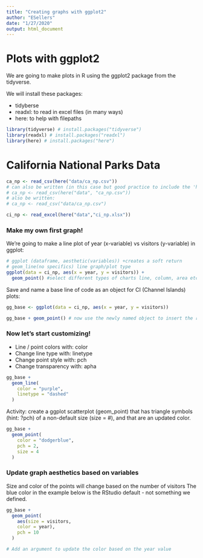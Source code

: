 ```yaml
---
title: "Creating graphs with ggplot2"
author: "ESellers"
date: "1/27/2020"
output: html_document
---
```


# Plots with ggplot2

We are going to make plots in R using the ggplot2 package from the tidyverse. 

We will install these packages:

- tidyberse
- readxl: to read in excel files (in many ways)
- here: to help with filepaths

```r
library(tidyverse) # install.packages("tidyverse")
library(readxl) # install.packages("readxl")
library(here) # install.packages("here")
```

# California National Parks Data

```r

ca_np <- read_csv(here("data/ca_np.csv"))
# can also be written (in this case but good practice to include the 'here' package that knows the full file path:
# ca_np <- read_csv(here("data", "ca_np.csv"))
# also be written:
# ca_np <- read_csv("data/ca_np.csv")

ci_np <- read_excel(here("data","ci_np.xlsx"))
```

### Make my own first graph!
We're going to make a line plot of year (x-variable) vs visitors (y-variable) in ggplot:

```r
# ggplot (dataframe, aesthetic(variables)) +creates a soft return
# geom_line(no specifics) line graph/plot type
ggplot(data = ci_np, aes(x = year, y = visitors)) +
  geom_point() #select different types of charts line, column, area etc.
```

Save and name a base line of code as an object for CI (Channel Islands) plots:
```r
gg_base <- ggplot(data = ci_np, aes(x = year, y = visitors))

gg_base + geom_point() # now use the newly named object to insert the reusable code snippet
```

### Now let's start customizing!

- Line / point colors with: color
- Change line type with: linetype
- Change point style with: pch
- Change transparency with: apha

```r
gg_base +
  geom_line(
    color = "purple",
    linetype = "dashed"
  )
```

Activity: create a ggplot scatterplot (geom_point) that has triangle symbols (hint: ?pch) of a non-default size (size = #), and that are an updated color.

```r
gg_base +
  geom_point(
    color = "dodgerblue",
    pch = 2,
    size = 4
  )
```

### Update graph aesthetics based on variables
Size and color of the points will change based on the number of visitors
The blue color in the example below is the RStudio default - not something we defined.
```r
gg_base +
  geom_point(
    aes(size = visitors,
    color = year),
    pch = 10
  )

# Add an argument to update the color based on the year value
```



